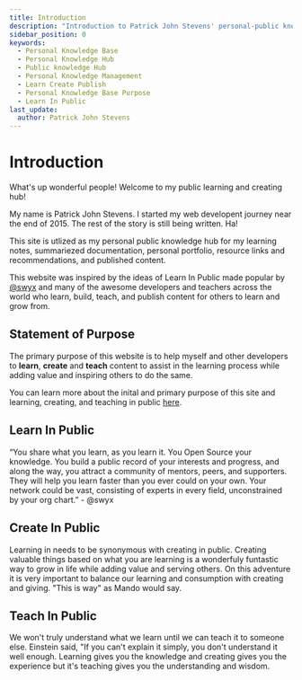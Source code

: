 ```yaml
---
title: Introduction
description: "Introduction to Patrick John Stevens' personal-public knowledge hub"
sidebar_position: 0
keywords:
  - Personal Knowledge Base
  - Personal Knowledge Hub
  - Public knowledge Hub
  - Personal Knowledge Management
  - Learn Create Publish
  - Personal Knowledge Base Purpose
  - Learn In Public
last_update:
  author: Patrick John Stevens
---
```


# Introduction

What's up wonderful people! Welcome to my public learning and creating hub!

My name is Patrick John Stevens. I started my web developent journey near the end of 2015. The rest of the story is still being written. Ha!

This site is utlized as my personal public knowledge hub for my learning notes, summariezed documentation, personal portfolio, resource links and recommendations, and published content.

This website was inspired by the ideas of Learn In Public made popular by <a href="https://twitter.com/swyx" target="_blank">@swyx</a> and many of the awesome developers and teachers across the world who learn, build, teach, and publish content for others to learn and grow from.

## Statement of Purpose

The primary purpose of this website is to help myself and other developers to **learn**, **create** and **teach** content to assist in the learning process while adding value and inspiring others to do the same.

You can learn more about the inital and primary purpose of this site and learning, creating, and teaching in public [here](/docs/category/about).

## Learn In Public

“You share what you learn, as you learn it. You Open Source your knowledge. You build a public record of your interests and progress, and along the way, you attract a community of mentors, peers, and supporters. They will help you learn faster than you ever could on your own. Your network could be vast, consisting of experts in every field, unconstrained by your org chart.” - @swyx

## Create In Public

Learning in needs to be synonymous with creating in public. Creating valuable things based on what you are learning is a wonderfuly funtastic way to grow in life while adding value and serving others. On this adventure it is very important to balance our learning and consumption with creating and giving. "This is way" as Mando would say.

## Teach In Public

We won't truly understand what we learn until we can teach it to someone else. Einstein said, "If you can't explain it simply, you don't understand it well enough. Learning gives you the knowledge and creating gives you the experience but it's teaching gives you the understanding and wisdom.
